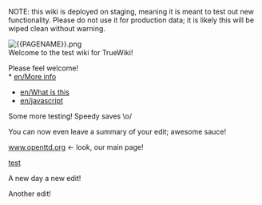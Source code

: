 NOTE: this wiki is deployed on staging, meaning it is meant to test out new functionality. Please do not use it for production data; it is likely this will be wiped clean without warning.

[[File:{{PAGENAME}}.png|left|middle]]
<br clear="both">
Welcome to the test wiki for TrueWiki!

Please feel welcome!
<br clear=all> 
* [[en/More info]]
* [[en/What is this]]
* [[en/javascript]]

Some more testing! Speedy saves \o/

You can now even leave a summary of your edit; awesome sauce!

[https://www.openttd.org www.openttd.org] <- look, our main page!

[[:Folder:Page/en|test]]

A new day a new edit!

Another edit!